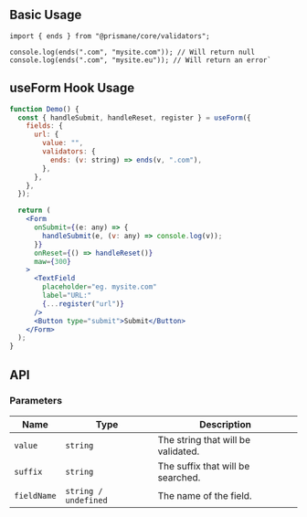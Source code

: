 ## Basic Usage

```tsx
import { ends } from "@prismane/core/validators";

console.log(ends(".com", "mysite.com")); // Will return null
console.log(ends(".com", "mysite.eu")); // Will return an error`
```

## useForm Hook Usage

```jsx
function Demo() {
  const { handleSubmit, handleReset, register } = useForm({
    fields: {
      url: {
        value: "",
        validators: {
          ends: (v: string) => ends(v, ".com"),
        },
      },
    },
  });

  return (
    <Form
      onSubmit={(e: any) => {
        handleSubmit(e, (v: any) => console.log(v));
      }}
      onReset={() => handleReset()}
      maw={300}
    >
      <TextField
        placeholder="eg. mysite.com"
        label="URL:"
        {...register("url")}
      />
      <Button type="submit">Submit</Button>
    </Form>
  );
}
```

## API

### Parameters

| Name        | Type                 | Description                        |
| ----------- | -------------------- | ---------------------------------- |
| `value`     | `string`             | The string that will be validated. |
| `suffix`    | `string`             | The suffix that will be searched.  |
| `fieldName` | `string / undefined` | The name of the field.             |
